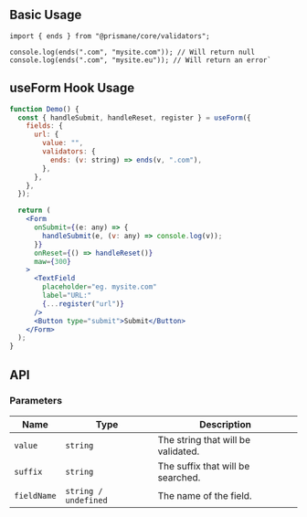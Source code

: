 ## Basic Usage

```tsx
import { ends } from "@prismane/core/validators";

console.log(ends(".com", "mysite.com")); // Will return null
console.log(ends(".com", "mysite.eu")); // Will return an error`
```

## useForm Hook Usage

```jsx
function Demo() {
  const { handleSubmit, handleReset, register } = useForm({
    fields: {
      url: {
        value: "",
        validators: {
          ends: (v: string) => ends(v, ".com"),
        },
      },
    },
  });

  return (
    <Form
      onSubmit={(e: any) => {
        handleSubmit(e, (v: any) => console.log(v));
      }}
      onReset={() => handleReset()}
      maw={300}
    >
      <TextField
        placeholder="eg. mysite.com"
        label="URL:"
        {...register("url")}
      />
      <Button type="submit">Submit</Button>
    </Form>
  );
}
```

## API

### Parameters

| Name        | Type                 | Description                        |
| ----------- | -------------------- | ---------------------------------- |
| `value`     | `string`             | The string that will be validated. |
| `suffix`    | `string`             | The suffix that will be searched.  |
| `fieldName` | `string / undefined` | The name of the field.             |
